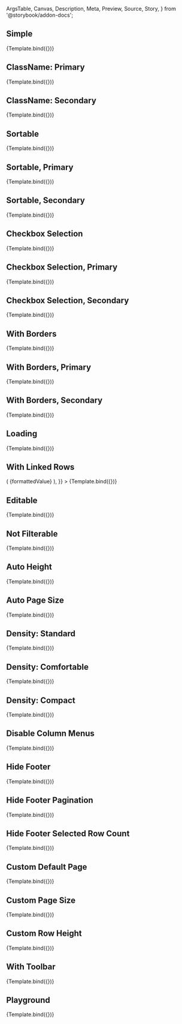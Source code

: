 <!-- @prettier -->

  ArgsTable,
  Canvas,
  Description,
  Meta,
  Preview,
  Source,
  Story,
} from '@storybook/addon-docs';


<Meta argTypes={argTypes} component={DataGrid} title="Material UI/DataGrid" />

<Description of={DataGrid} />

## Simple

<Canvas>
  <Story name="Simple" args={{}}>
    {Template.bind({})}
  </Story>
</Canvas>

## ClassName: Primary

<Canvas>
  <Story
    name="ClassName: Primary"
    args={{
      className: 'primary',
    }}
  >
    {Template.bind({})}
  </Story>
</Canvas>

## ClassName: Secondary

<Canvas>
  <Story
    name="ClassName: Secondary"
    args={{
      className: 'secondary',
    }}
  >
    {Template.bind({})}
  </Story>
</Canvas>

## Sortable

<Canvas>
  <Story
    name="Sortable"
    args={{
      sortable: true,
    }}
  >
    {Template.bind({})}
  </Story>
</Canvas>

## Sortable, Primary

<Canvas>
  <Story
    name="Sortable, Primary"
    args={{
      className: 'primary',
      sortable: true,
    }}
  >
    {Template.bind({})}
  </Story>
</Canvas>

## Sortable, Secondary

<Canvas>
  <Story
    name="Sortable, Secondary"
    args={{
      className: 'secondary',
      sortable: true,
    }}
  >
    {Template.bind({})}
  </Story>
</Canvas>

## Checkbox Selection

<Canvas>
  <Story
    name="Checkbox Selection"
    args={{
      checkboxSelection: true,
    }}
  >
    {Template.bind({})}
  </Story>
</Canvas>

## Checkbox Selection, Primary

<Canvas>
  <Story
    name="Checkbox Selection, Primary"
    args={{
      checkboxSelection: true,
      className: 'primary',
    }}
  >
    {Template.bind({})}
  </Story>
</Canvas>

## Checkbox Selection, Secondary

<Canvas>
  <Story
    name="Checkbox Selection, Secondary"
    args={{
      checkboxSelection: true,
      className: 'secondary',
    }}
  >
    {Template.bind({})}
  </Story>
</Canvas>

## With Borders

<Canvas>
  <Story
    name="With Borders"
    args={{
      showCellRightBorder: true,
      showColumnRightBorder: true,
    }}
  >
    {Template.bind({})}
  </Story>
</Canvas>

## With Borders, Primary

<Canvas>
  <Story
    name="With Borders, Primary"
    args={{
      className: 'primary',
      showCellRightBorder: true,
      showColumnRightBorder: true,
    }}
  >
    {Template.bind({})}
  </Story>
</Canvas>

## With Borders, Secondary

<Canvas>
  <Story
    name="With Borders, Secondary"
    args={{
      className: 'secondary',
      showCellRightBorder: true,
      showColumnRightBorder: true,
    }}
  >
    {Template.bind({})}
  </Story>
</Canvas>

## Loading

<Canvas>
  <Story
    name="Loading"
    args={{
      loading: true,
    }}
  >
    {Template.bind({})}
  </Story>
</Canvas>

## With Linked Rows

<Canvas>
  <Story
    name="With Linked Rows"
    args={{
      renderCell: ({ formattedValue, id }) => (
        <Link
          color="textPrimary"
          href={`https://www.google.com/search?q=${id}`}
          style={{
            width: '100%',
          }}
          target="_blank"
          underline="none"
        >
          {formattedValue}
        </Link>
      ),
    }}
  >
    {Template.bind({})}
  </Story>
</Canvas>

## Editable

<Canvas>
  <Story
    name="Editable"
    args={{
      editable: true,
    }}
  >
    {Template.bind({})}
  </Story>
</Canvas>

## Not Filterable

<Canvas>
  <Story
    name="Not Filterable"
    args={{
      filterable: false,
    }}
  >
    {Template.bind({})}
  </Story>
</Canvas>

## Auto Height

<Canvas>
  <Story
    name="Auto Height"
    args={{
      autoHeight: true,
    }}
  >
    {Template.bind({})}
  </Story>
</Canvas>

## Auto Page Size

<Canvas>
  <Story
    name="Auto Page Size"
    args={{
      autoPageSize: true,
    }}
  >
    {Template.bind({})}
  </Story>
</Canvas>

## Density: Standard

<Canvas>
  <Story
    name="Density: Standard"
    args={{
      density: 'standard',
    }}
  >
    {Template.bind({})}
  </Story>
</Canvas>

## Density: Comfortable

<Canvas>
  <Story
    name="Density: Comfortable"
    args={{
      density: 'comfortable',
    }}
  >
    {Template.bind({})}
  </Story>
</Canvas>

## Density: Compact

<Canvas>
  <Story
    name="Density: Compact"
    args={{
      density: 'compact',
    }}
  >
    {Template.bind({})}
  </Story>
</Canvas>

## Disable Column Menus

<Canvas>
  <Story
    name="Disable Column Menus"
    args={{
      disableColumnMenu: true,
    }}
  >
    {Template.bind({})}
  </Story>
</Canvas>

## Hide Footer

<Canvas>
  <Story
    name="Hide Footer"
    args={{
      hideFooter: true,
    }}
  >
    {Template.bind({})}
  </Story>
</Canvas>

## Hide Footer Pagination

<Canvas>
  <Story
    name="Hide Footer Pagination"
    args={{
      hideFooterPagination: true,
    }}
  >
    {Template.bind({})}
  </Story>
</Canvas>

## Hide Footer Selected Row Count

<Canvas>
  <Story
    name="Hide Footer Selected Row Count"
    args={{
      hideFooterSelectedRowCount: true,
    }}
  >
    {Template.bind({})}
  </Story>
</Canvas>

## Custom Default Page

<Canvas>
  <Story
    name="Custom Default Page"
    args={{
      page: 1,
    }}
  >
    {Template.bind({})}
  </Story>
</Canvas>

## Custom Page Size

<Canvas>
  <Story
    name="Custom Page Size"
    args={{
      pageSize: 8,
    }}
  >
    {Template.bind({})}
  </Story>
</Canvas>

## Custom Row Height

<Canvas>
  <Story
    name="Custom Row Height"
    args={{
      rowHeight: 100,
    }}
  >
    {Template.bind({})}
  </Story>
</Canvas>

## With Toolbar

<Canvas>
  <Story
    name="With Toolbar"
    args={{
      components: {
        Toolbar: GridToolbar,
      },
    }}
  >
    {Template.bind({})}
  </Story>
</Canvas>

## Playground

<Canvas isColumn>
  <Source language="jsx" story="Playground" />
  <Story args={{}} name="Playground">
    {Template.bind({})}
  </Story>
  <ArgsTable story="Playground" />
</Canvas>
